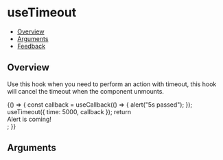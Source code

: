 
<Meta title="Hooks/useTimeout" component={DummyComponent} />

# useTimeout

- [Overview](#overview)
- [Arguments](#arguments)
- [Feedback](#feedback)

## Overview

Use this hook when you need to perform an action with timeout, this hook will cancel the timeout when the component unmounts.

<Canvas>
  <Story name="Overview">
    {() => {
      const callback = useCallback(() => {
        alert("5s passed");
      });
      useTimeout({ time: 5000, callback });
      return <div>Alert is coming!</div>;
    }}
  </Story>
</Canvas>

## Arguments

<ArgsTable of={DummyComponent} />
